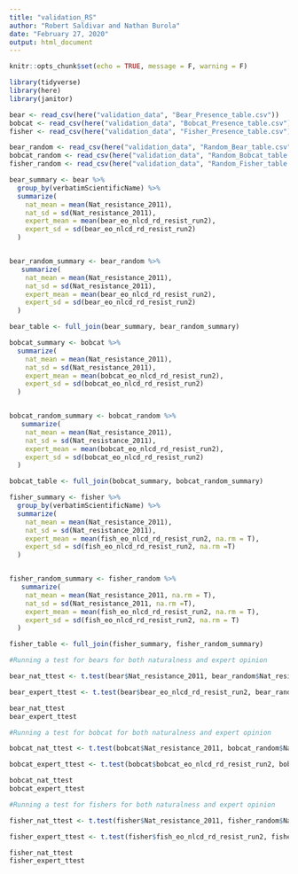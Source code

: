 ```yaml
---
title: "validation_RS"
author: "Robert Saldivar and Nathan Burola"
date: "February 27, 2020"
output: html_document
---
```


```r
knitr::opts_chunk$set(echo = TRUE, message = F, warning = F)
```

```r
library(tidyverse)
library(here)
library(janitor)

bear <- read_csv(here("validation_data", "Bear_Presence_table.csv"))
bobcat <- read_csv(here("validation_data", "Bobcat_Presence_table.csv"))
fisher <- read_csv(here("validation_data", "Fisher_Presence_table.csv"))

bear_random <- read_csv(here("validation_data", "Random_Bear_table.csv"))
bobcat_random <- read_csv(here("validation_data", "Random_Bobcat_table.csv"))
fisher_random <- read_csv(here("validation_data", "Random_Fisher_table.csv"))

```

```r

bear_summary <- bear %>%
  group_by(verbatimScientificName) %>%
  summarize(
    nat_mean = mean(Nat_resistance_2011),
    nat_sd = sd(Nat_resistance_2011),
    expert_mean = mean(bear_eo_nlcd_rd_resist_run2),
    expert_sd = sd(bear_eo_nlcd_rd_resist_run2)
  )


bear_random_summary <- bear_random %>%
   summarize(
    nat_mean = mean(Nat_resistance_2011),
    nat_sd = sd(Nat_resistance_2011),
    expert_mean = mean(bear_eo_nlcd_rd_resist_run2),
    expert_sd = sd(bear_eo_nlcd_rd_resist_run2)
  )

bear_table <- full_join(bear_summary, bear_random_summary)

```

```r

bobcat_summary <- bobcat %>%
  summarize(
    nat_mean = mean(Nat_resistance_2011),
    nat_sd = sd(Nat_resistance_2011),
    expert_mean = mean(bobcat_eo_nlcd_rd_resist_run2),
    expert_sd = sd(bobcat_eo_nlcd_rd_resist_run2)
  )


bobcat_random_summary <- bobcat_random %>%
   summarize(
    nat_mean = mean(Nat_resistance_2011),
    nat_sd = sd(Nat_resistance_2011),
    expert_mean = mean(bobcat_eo_nlcd_rd_resist_run2),
    expert_sd = sd(bobcat_eo_nlcd_rd_resist_run2)
  )

bobcat_table <- full_join(bobcat_summary, bobcat_random_summary)

```

```r
fisher_summary <- fisher %>%
  group_by(verbatimScientificName) %>%
  summarize(
    nat_mean = mean(Nat_resistance_2011),
    nat_sd = sd(Nat_resistance_2011),
    expert_mean = mean(fish_eo_nlcd_rd_resist_run2, na.rm = T),
    expert_sd = sd(fish_eo_nlcd_rd_resist_run2, na.rm =T)
  )


fisher_random_summary <- fisher_random %>%
   summarize(
    nat_mean = mean(Nat_resistance_2011, na.rm = T),
    nat_sd = sd(Nat_resistance_2011, na.rm =T),
    expert_mean = mean(fish_eo_nlcd_rd_resist_run2, na.rm = T),
    expert_sd = sd(fish_eo_nlcd_rd_resist_run2, na.rm = T)
  )

fisher_table <- full_join(fisher_summary, fisher_random_summary)
```

```r
#Running a test for bears for both naturalness and expert opinion

bear_nat_ttest <- t.test(bear$Nat_resistance_2011, bear_random$Nat_resistance_2011)

bear_expert_ttest <- t.test(bear$bear_eo_nlcd_rd_resist_run2, bear_random$bear_eo_nlcd_rd_resist_run2)

bear_nat_ttest
bear_expert_ttest
```

```r
#Running a test for bobcat for both naturalness and expert opinion

bobcat_nat_ttest <- t.test(bobcat$Nat_resistance_2011, bobcat_random$Nat_resistance_2011)

bobcat_expert_ttest <- t.test(bobcat$bobcat_eo_nlcd_rd_resist_run2, bobcat_random$bobcat_eo_nlcd_rd_resist_run2)

bobcat_nat_ttest
bobcat_expert_ttest


```

```r
#Running a test for fishers for both naturalness and expert opinion

fisher_nat_ttest <- t.test(fisher$Nat_resistance_2011, fisher_random$Nat_resistance_2011)

fisher_expert_ttest <- t.test(fisher$fish_eo_nlcd_rd_resist_run2, fisher_random$fish_eo_nlcd_rd_resist_run2)

fisher_nat_ttest
fisher_expert_ttest
```


